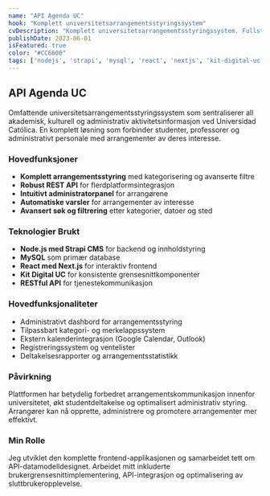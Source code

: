 ```yaml
---
name: "API Agenda UC"
hook: "Komplett universitetsarrangementsstyringssystem"
cvDescription: "Komplett universitetsarrangementsstyringssystem. Fullstendig frontend-utvikling og samarbeid i API-datamodelldesign."
publishDate: 2023-06-01
isFeatured: true
color: "#CC6600"
tags: ['nodejs', 'strapi', 'mysql', 'react', 'nextjs', 'kit-digital-uc']
---
```


## API Agenda UC

Omfattende universitetsarrangementsstyringssystem som sentraliserer all akademisk, kulturell og administrativ aktivitetsinformasjon ved Universidad Católica. En komplett løsning som forbinder studenter, professorer og administrativt personale med arrangementer av deres interesse.

### Hovedfunksjoner

- **Komplett arrangementsstyring** med kategorisering og avanserte filtre
- **Robust REST API** for flerdplatformsintegrasjon
- **Intuitivt administratorpanel** for arrangørene
- **Automatiske varsler** for arrangementer av interesse
- **Avansert søk og filtrering** etter kategorier, datoer og sted

### Teknologier Brukt

- **Node.js med Strapi CMS** for backend og innholdstyring
- **MySQL** som primær database
- **React med Next.js** for interaktiv frontend
- **Kit Digital UC** for konsistente grensesnittkomponenter
- **RESTful API** for tjenestekommunikasjon

### Hovedfunksjonaliteter

- Administrativt dashbord for arrangementsstyring
- Tilpassbart kategori- og merkelappssystem
- Ekstern kalenderintegrasjon (Google Calendar, Outlook)
- Registreringssystem og ventelister
- Deltakelsesrapporter og arrangementsstatistikk

### Påvirkning

Plattformen har betydelig forbedret arrangementskommunikasjon innenfor universitetet, økt studentdeltakelse og optimalisert administrativ styring. Arrangører kan nå opprette, administrere og promotere arrangementer mer effektivt.

### Min Rolle

Jeg utviklet den komplette frontend-applikasjonen og samarbeidet tett om API-datamodelldesignet. Arbeidet mitt inkluderte brukergrensesnittimplementering, API-integrasjon og optimalisering av sluttbrukeropplevelse.